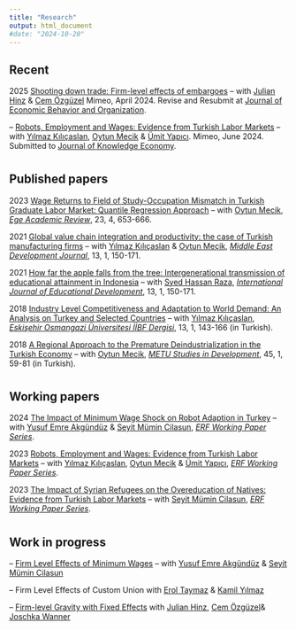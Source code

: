 ```yaml
---
title: "Research"
output: html_document
#date: "2024-10-20"
---
```


## Recent

2025  [Shooting down trade: Firm-level effects of embargoes](sdown.html) -- with [Julian Hinz](https://julianhinz.com/) & [Cem Özgüzel](https://sites.google.com/view/cemozguzel/home) Mimeo, April 2024.
Revise and Resubmit at [Journal of Economic Behavior and Organization](https://www.sciencedirect.com/journal/journal-of-economic-behavior-and-organization).

-- [Robots, Employment and Wages: Evidence from Turkish Labor Markets](robot_121G176.html) -- with [Yılmaz Kılıçaslan](https://avesis.anadolu.edu.tr/ykilicaslan), [Oytun Mecik](https://iibf.ogu.edu.tr/Personel/Detay/14/doc-dr-oytun-mecik) & [Ümit Yapıcı](https://unis.ahievran.edu.tr/akademisyen/umityapici). Mimeo, June 2024.
Submitted to [Journal of Knowledge Economy](https://link.springer.com/journal/13132).

#
#
#


## Published papers

2023  [Wage Returns to Field of Study-Occupation Mismatch in Turkish Graduate Labor Market: Quantile Regression Approach](hmismatch.html) -- with [Oytun Mecik](https://iibf.ogu.edu.tr/Personel/Detay/14/doc-dr-oytun-mecik), [*Ege Academic Review*](https://dergipark.org.tr/en/pub/eab), 23, 4, 653-666.


2021  [Global value chain integration and productivity: the case of Turkish manufacturing firms](gvc.html) -- with [Yılmaz Kılıçaslan](https://avesis.anadolu.edu.tr/ykilicaslan)  & [Oytun Meçik](https://iibf.ogu.edu.tr/Personel/Detay/14/doc-dr-oytun-mecik), [*Middle East Development Journal*](https://www.tandfonline.com/journals/rmdj20), 13, 1, 150-171.


2021  [How far the apple falls from the tree: Intergenerational transmission of educational attainment in Indonesia](howfar.html) -- with [Syed Hassan Raza](http://www.qau.edu.pk/profile.php?id=809037), [*International Journal of Educational Development*](https://www.sciencedirect.com/journal/international-journal-of-educational-development), 13, 1, 150-171.

2018  [Industry Level Competitiveness and Adaptation to World Demand: An Analysis on Turkey and Selected Countries](esogu_demand.html) -- with [Yılmaz Kılıçaslan](https://avesis.anadolu.edu.tr/ykilicaslan), [*Eskişehir Osmangazi Üniversitesi İİBF Dergisi*](https://dergipark.org.tr/tr/pub/oguiibf), 13, 1, 143-166 (in Turkish).


2018  [A Regional Approach to the Premature Deindustrialization in the Turkish
Economy](metu_denind.html) -- with [Oytun Mecik](https://iibf.ogu.edu.tr/Personel/Detay/14/doc-dr-oytun-mecik), [*METU Studies in Development*](http://www2.feas.metu.edu.tr/metusd/ojs/index.php/metusd/index), 45, 1, 59-81 (in Turkish).

#
#
#

## Working papers
2024  [The Impact of Minimum Wage Shock on Robot Adaption in Turkey](minwage_robot.html) -- with [Yusuf Emre Akgündüz](http://myweb.sabanciuniv.edu/emreakgunduz/) & [Seyit Mümin Cilasun](https://avesis.tedu.edu.tr/seyit.cilasun), [*ERF Working Paper Series*](https://erf.org.eg/publication_cat/working-paper-series/).

2023  [Robots, Employment and Wages: Evidence from Turkish Labor Markets](robot_121G176.html) -- with [Yılmaz Kılıçaslan](https://avesis.anadolu.edu.tr/ykilicaslan), [Oytun Mecik](https://iibf.ogu.edu.tr/Personel/Detay/14/doc-dr-oytun-mecik) & [Ümit Yapıcı](https://unis.ahievran.edu.tr/akademisyen/umityapici), [*ERF Working Paper Series*](https://erf.org.eg/publication_cat/working-paper-series/).


2023  [The Impact of Syrian Refugees on the Overeducation of Natives: Evidence from Turkish Labor Markets](overeducation.html) -- with [Seyit Mümin Cilasun](https://avesis.tedu.edu.tr/seyit.cilasun), [*ERF Working Paper Series*](https://erf.org.eg/publication_cat/working-paper-series/).

#
#
#

## Work in progress

-- [Firm Level Effects of Minimum Wages](minwage_prices.html) -- with [Yusuf Emre Akgündüz](http://myweb.sabanciuniv.edu/emreakgunduz/) & [Seyit Mümin Cilasun](https://avesis.tedu.edu.tr/seyit.cilasun)

-- Firm Level Effects of Custom Union with [Erol Taymaz](https://users.metu.edu.tr/etaymaz/) & [Kamil Yılmaz](https://sites.google.com/view/kamilyilmaz/)


-- [Firm-level Gravity with Fixed Effects](fes_firm.html) with [Julian Hinz](https://julianhinz.com/), [Cem Özgüzel](https://sites.google.com/view/cemozguzel/home)& [Joschka Wanner](https://www.ifw-kiel.de/experts/joschka-wanner/)


